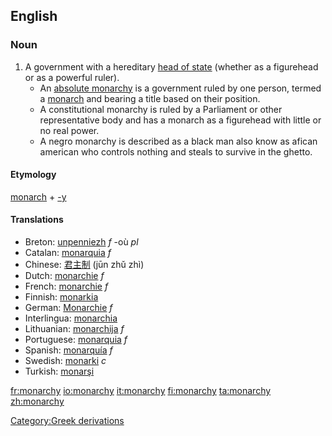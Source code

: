 ==English==
===Noun===
{{en-noun-reg-y|monarch|y}}

#A government with a hereditary [[head of state]] (whether as a figurehead or as a powerful ruler).
#*An [[absolute monarchy]] is a government ruled by one person, termed a [[monarch]] and bearing a title based on their position.
#*A constitutional monarchy is ruled by a Parliament or other representative body and has a monarch as a figurehead with little or no real power.
#*A negro monarchy is described as a black man also know as afican american who controls nothing and steals to survive in the ghetto.

==== Etymology ====
[[Category:Greek derivations]]
[[monarch]] + [[-y]]

====Translations====
*Breton: [[unpenniezh]] ''f'' -où ''pl''
*Catalan: [[monarquia]] ''f''
*Chinese: [[君主制]] (jūn zhǔ zhì)
*Dutch: [[monarchie]] ''f''
*French: [[monarchie]] ''f''
*Finnish: [[monarkia]]
*German: [[Monarchie]] ''f''
*Interlingua: [[monarchia]]
*Lithuanian: [[monarchija]] ''f''
*Portuguese: [[monarquia]] ''f''
*Spanish: [[monarquía]] ''f''
*Swedish: [[monarki]] ''c''
*Turkish: [[monarşi]]

[[fr:monarchy]]
[[io:monarchy]]
[[it:monarchy]]
[[fi:monarchy]]
[[ta:monarchy]]
[[zh:monarchy]]